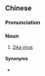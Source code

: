 ==Chinese==
{{zh-forms|type=22}}

===Pronunciation===
{{zh-pron
|m=Zhàikǎ bìngdú
|c=zaai6 kaa1 beng6 duk6
|cat=n
}}

===Noun===
{{zh-noun}}

# {{lb|zh|Mainland|Hong Kong}} [[Zika virus]]

====Synonyms====
* {{qualifier|Taiwan}} {{zh-l|茲卡病毒}}